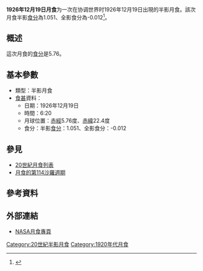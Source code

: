 {{vfd|沒有足夠的可靠資料來源能夠讓這個條目符合[[Wikipedia:關注度|Wikipedia:關注度]]中的標準|date=2022/06/08}}
{{Notability|time=2022-05-09T07:55:56+00:00}}
{{Infobox lunar eclipse
| date        = 1926年12月19日
| time        = 6:20
| nature     = 半影月食
| saros       = 114
| gamma           = -1.010
| magnitude      = 半影食分：1.051<br/>全影食分：-0.012
| par_duration   = 
| tot_duration    = 
| chart               = Lunar eclipse chart close-1926Dec19.png
}}
'''1926年12月19日月食'''为一次在协调世界时1926年12月19日出現的半影月食。該次月食半影[[食分|食分]]為1.051、全影食分為-0.012<ref name="nasa_catalog_list">{{cite web|url=http://eclipse.gsfc.nasa.gov/LEcat/LE1901-2000.html|title=Lunar Eclipses: 1901 to 2000|language=en|publisher=[[NASA|NASA]]|archiveurl=https://web.archive.org/web/20080331031357/http://eclipse.gsfc.nasa.gov/LEcat/LE1901-2000.html|archivedate=2008-03-31|deadurl=yes|accessdate=2016-09-10}}</ref>。

== 概述 ==
這次月食的[[食分|食分]]是5.76。

== 基本參數 ==
{{NoteUTC}}
* 類型：半影月食
*[[食甚|食甚]]資料：
** 日期：1926年12月19日
** 時間：6:20
** 月球位置：[[赤經|赤經]]5.76度、[[赤緯|赤緯]]22.4度
** 食分：半影[[食分|食分]]：1.051、全影食分：-0.012


== 參見 ==
{{portal box|天文學}}
* [[20世紀月食列表|20世紀月食列表]]
* [[月食的第114沙羅週期|月食的第114沙羅週期]]

== 參考資料 ==
{{reflist}}

== 外部連結 ==
* [http://eclipse.gsfc.nasa.gov/lunar.html NASA月食專頁]{{Wayback|url=http://eclipse.gsfc.nasa.gov/lunar.html |date=20181231235927 }}{{en icon}}
{{Lunar-eclipse-stub}}
{{月食}}

[[Category:20世紀半影月食|Category:20世紀半影月食]]
[[Category:1920年代月食|Category:1920年代月食]]